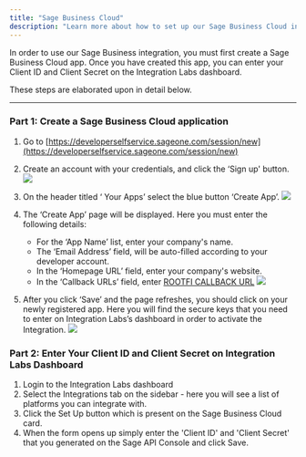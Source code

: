 ```yaml
---
title: "Sage Business Cloud"
description: "Learn more about how to set up our Sage Business Cloud integration."
---
```


In order to use our Sage Business integration, you must first create a Sage Business Cloud app. Once you have created this app, you can enter your Client ID and Client Secret on the Integration Labs dashboard.

These steps are elaborated upon in detail below.

---

### Part 1: Create a Sage Business Cloud application

1. Go to [https://developerselfservice.sageone.com/session/new](https://developerselfservice.sageone.com/session/new)

1. Create an account with your credentials, and click the ‘Sign up' button.
   ![](/images/a54a203-Screenshot_2022-12-29_at_12.10.05.png)

1. On the header titled ‘ Your Apps’ select the blue button ‘Create App’.
   ![](/images/6b35a21-Screenshot_2022-12-29_at_12.12.35.png)

1. The ‘Create App’ page will be displayed. Here you must enter the following details:

   - For the ‘App Name’ list, enter your company's name.
   - The ‘Email Address’ field, will be auto-filled according to your developer account.
   - In the ‘Homepage URL’ field, enter your company's website.
   - In the ‘Callback URLs’ field, enter [ROOTFI CALLBACK URL](/api-reference/v3/overview/environments#callback-urls)
     ![](/images/5f8235f-Screenshot_2022-12-29_at_12.15.51.png)

1. After you click ‘Save’ and the page refreshes, you should click on your newly registered app. Here you will find the secure keys that you need to enter on Integration Labs’s dashboard in order to activate the Integration.
   ![](/images/cc8e599-Screenshot_2022-12-29_at_12.20.28.png)

### Part 2: Enter Your Client ID and Client Secret on Integration Labs Dashboard

1. Login to the Integration Labs dashboard
2. Select the Integrations tab on the sidebar - here you will see a list of platforms you can integrate with.
3. Click the Set Up button which is present on the Sage Business Cloud card.
4. When the form opens up simply enter the 'Client ID' and 'Client Secret' that you generated on the Sage API Console and click Save.
